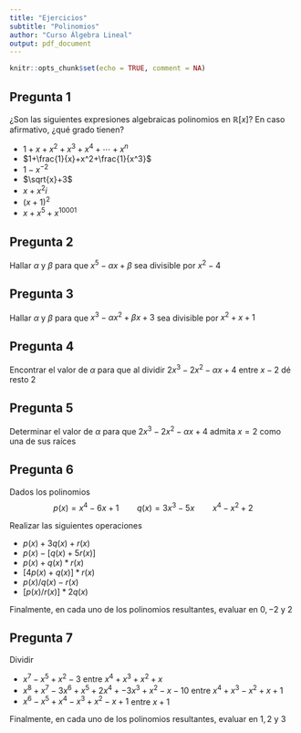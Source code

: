 ```yaml
---
title: "Ejercicios"
subtitle: "Polinomios"
author: "Curso Álgebra Lineal"
output: pdf_document
---
```


```r
knitr::opts_chunk$set(echo = TRUE, comment = NA)
```

## Pregunta 1

¿Son las siguientes expresiones algebraicas polinomios en $\mathbb{R}[x]$? En caso afirmativo, ¿qué grado tienen?

- $1+x+x^2+x^3+x^4+\cdots+x^n$
- $1+\frac{1}{x}+x^2+\frac{1}{x^3}$
- $1-x^{-2}$
- $\sqrt{x}+3$
- $x+x^2i$
- $(x+1)^2$
- $x+x^5+x^{10001}$

## Pregunta 2

Hallar $\alpha$ y $\beta$ para que $x^5-\alpha x+\beta$ sea divisible por $x^2-4$

## Pregunta 3

Hallar $\alpha$ y $\beta$ para que $x^3-\alpha x^2+\beta x+3$ sea divisible por $x^2+x+1$

## Pregunta 4

Encontrar el valor de $\alpha$ para que al dividir $2x^3-2x^2-\alpha x+4$ entre $x-2$ dé resto 2

## Pregunta 5

Determinar el valor de $\alpha$ para que  $2x^3-2x^2-\alpha x+4$ admita $x = 2$ como una de sus raíces

## Pregunta 6

Dados los polinomios $$p(x) = x^4-6x+1\qquad q(x) = 3x^3-5x\qquad x^4-x^2+2$$

Realizar las siguientes operaciones

- $p(x)+3q(x)+r(x)$
- $p(x)-[q(x)+5r(x)]$
- $p(x)+q(x)*r(x)$
- $[4p(x)+q(x)]*r(x)$
- $p(x)/q(x)-r(x)$
- $[p(x)/r(x)]*2q(x)$

Finalmente, en cada uno de los polinomios resultantes, evaluar en $0,-2$ y $2$

## Pregunta 7

Dividir 

- $x^7-x^5+x^2-3$ entre $x^4+x^3+x^2+x$
- $x^8+x^7-3x^6+x^5+2x^4+-3x^3+x^2-x-10$ entre $x^4+x^3-x^2+x+1$
- $x^6-x^5+x^4-x^3+x^2-x+1$ entre $x+1$

Finalmente, en cada uno de los polinomios resultantes, evaluar en $1,2$ y $3$
